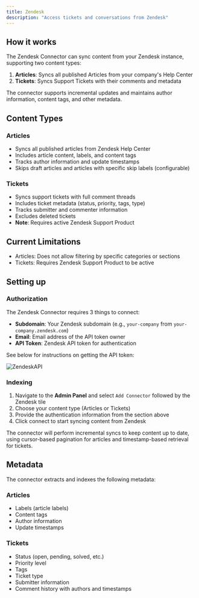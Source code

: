```yaml
---
title: Zendesk
description: "Access tickets and conversations from Zendesk"
---
```


## How it works
The Zendesk Connector can sync content from your Zendesk instance, supporting two content types:

1. **Articles**: Syncs all published Articles from your company's Help Center
2. **Tickets**: Syncs Support Tickets with their comments and metadata

The connector supports incremental updates and maintains author information, content tags, and other metadata.

## Content Types

### Articles
- Syncs all published articles from Zendesk Help Center
- Includes article content, labels, and content tags
- Tracks author information and update timestamps
- Skips draft articles and articles with specific skip labels (configurable)

### Tickets
- Syncs support tickets with full comment threads
- Includes ticket metadata (status, priority, tags, type)
- Tracks submitter and commenter information
- Excludes deleted tickets
- **Note**: Requires active Zendesk Support Product

## Current Limitations
- Articles: Does not allow filtering by specific categories or sections
- Tickets: Requires Zendesk Support Product to be active

## Setting up
### Authorization
The Zendesk Connector requires 3 things to connect:
- **Subdomain**: Your Zendesk subdomain (e.g., `your-company` from `your-company.zendesk.com`)
- **Email**: Email address of the API token owner
- **API Token**: Zendesk API token for authentication

See below for instructions on getting the API token:

![ZendeskAPI](/assets/images/connectors/zendesk/ZendeskAPI.gif)

### Indexing
1. Navigate to the **Admin Panel** and select `Add Connector` followed by the Zendesk tile
2. Choose your content type (Articles or Tickets)
3. Provide the authentication information from the section above
4. Click connect to start syncing content from Zendesk

The connector will perform incremental syncs to keep content up to date, using cursor-based pagination for articles and timestamp-based retrieval for tickets.

## Metadata
The connector extracts and indexes the following metadata:

### Articles
- Labels (article labels)
- Content tags
- Author information
- Update timestamps

### Tickets  
- Status (open, pending, solved, etc.)
- Priority level
- Tags
- Ticket type
- Submitter information
- Comment history with authors and timestamps
